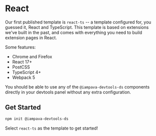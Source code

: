 
# React

<Meta title="Templates/React" />

Our first published template is `react-ts` -- a template configured for, you guessed it, React and TypeScript.
This template is based on extensions we've built in the past, and comes with everything you need to build extension pages in React.

Some features:

- Chrome and Firefox
- React 17+
- PostCSS
- TypeScript 4+
- Webpack 5

You should be able to use any of the `@iampava-devtools-ds` components directly in your devtools panel without any extra configuration.

## Get Started

```bash
npm init @iampava-devtools-ds
```

Select `react-ts` as the template to get started!
